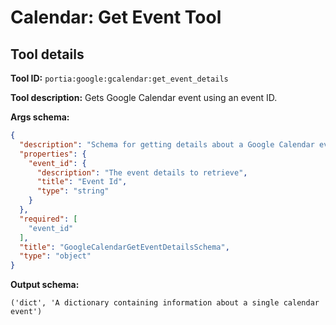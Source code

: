 <!-- WARNING: This file is auto-generated by generate_tool_docs.py. Do not edit manually. -->

# Calendar: Get Event Tool

<Intro />

## Tool details
**Tool ID:** `portia:google:gcalendar:get_event_details`

**Tool description:** Gets Google Calendar event using an event ID.

**Args schema:**
```json
{
  "description": "Schema for getting details about a Google Calendar event.",
  "properties": {
    "event_id": {
      "description": "The event details to retrieve",
      "title": "Event Id",
      "type": "string"
    }
  },
  "required": [
    "event_id"
  ],
  "title": "GoogleCalendarGetEventDetailsSchema",
  "type": "object"
}
```

**Output schema:**
```
('dict', 'A dictionary containing information about a single calendar event')
```
